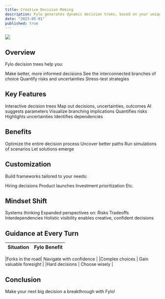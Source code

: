 ```yaml
---
title: Creative Decision Making
description: Fylo generates dynamic decision trees, based on your unique thought processes and information inputs. These decision trees enable you to make creative, informed decisions, with full awareness of the interdependencies of each choice. With Fylo, you can create better outcomes, by visualizing and optimizing your decision making process."
date: "2023-05-01"
published: true
---
```


![](/assets/decision_making.png)

## Overview

Fylo decision trees help you:

Make better, more informed decisions
See the interconnected branches of choice
Quantify risks and uncertainties
Stress-test strategies

## Key Features

Interactive decision trees
Map out decisions, uncertainties, outcomes
AI suggests parameters
Visualize branching implications
Quantifies risks
Highlights uncertainties
Identifies dependencies

## Benefits

Optimize the entire decision process
Uncover better paths
Run simulations of scenarios
Let solutions emerge

## Customization

Build frameworks tailored to your needs:

Hiring decisions
Product launches
Investment prioritization
Etc.

## Mindset Shift

Systems thinking
Expanded perspectives on:
Risks
Tradeoffs
Interdependencies
Holistic visibility enables creative, confident decisions

## Guidance at Every Turn

| Situation | Fylo Benefit |
| --------- | ------------ |

|Forks in the road| Navigate with confidence |
|Complex choices | Gain valuable foresight |
|Hard decisions | Choose wisely |

## Conclusion

Make your next big decision a breakthrough with Fylo!
